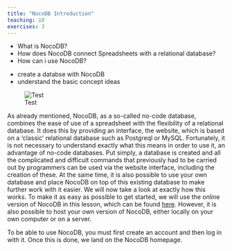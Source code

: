 ```yaml
---
title: "NocoDB Introduction"
teaching: 10
exercises: 3
---
```


:::::::::::::::::::::::::::::::::::::: questions

- What is NocoDB?
- How does NocoDB connect Spreadsheets with a relational database?
- How can i use NocoDB?

::::::::::::::::::::::::::::::::::::::::::::::::

::::::::::::::::::::::::::::::::::::: objectives

- create a databse with NocoDB
- understand the basic concept ideas

::::::::::::::::::::::::::::::::::::::::::::::::


![Test](episodes/img/nocodb.png)

As already mentioned, NocoDB, as a so-called no-code database, combines the ease of use of a spreadsheet 
with the flexibility of a relational database. It does this by providing an interface, the website, 
which is based on a ‘classic’ relational database such as Postgreql or MySQL. Fortunately, it is not necessary 
to understand exactly what this means in order to use it, an advantage of no-code databases. Put simply, 
a database is created and all the complicated and difficult commands that previously had to be carried out by 
programmers can be used via the website interface, including the creation of these. At the same time, 
it is also possible to use your own database and place NocoDB on top of this existing database to make 
further work with it easier. We will now take a look at exactly how this works. 
 To make it as easy as possible to get started, we will use the online version of NocoDB in this lesson, 
 which can be found [here](https://app.nocodb.com/). However, it is also possible to host your own version 
 of NocoDB, either locally on your own computer or on a server. 

To be able to use NocoDB, you must first create an account and then log in with it. Once this is done, 
we land on the NocoDB homepage.